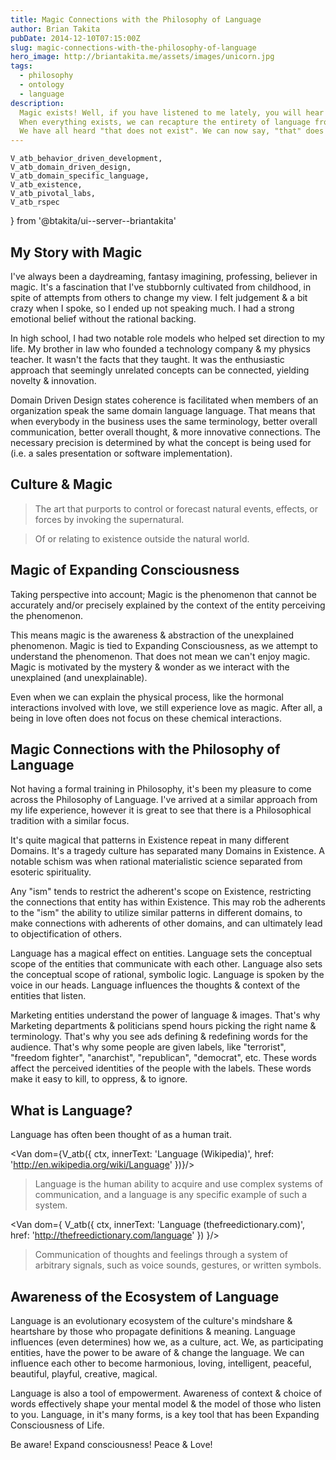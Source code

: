 ```yaml
---
title: Magic Connections with the Philosophy of Language
author: Brian Takita
pubDate: 2014-12-10T07:15:00Z
slug: magic-connections-with-the-philosophy-of-language
hero_image: http://briantakita.me/assets/images/unicorn.jpg
tags:
  - philosophy
  - ontology
  - language
description:
  Magic exists! Well, if you have listened to me lately, you will hear that everything exists (including fiction).
  When everything exists, we can recapture the entirety of language from those who impose restrictions on Existence.
  We have all heard "that does not exist". We can now say, "that" does exist & "that" is a useful concept.
---
```

	V_atb_behavior_driven_development,
	V_atb_domain_driven_design,
	V_atb_domain_specific_language,
	V_atb_existence,
	V_atb_pivotal_labs,
	V_atb_rspec
} from '@btakita/ui--server--briantakita'

<p>
	<Van dom={
		V_fragment({ ctx },
			V_atb({ ctx, innerText: 'Magic', href: 'https://github.com/btakita/philosophy/blob/master/src/magic.md' }),
			` exists! Well,if you have listened to me lately, you will hear that `,
			V_atb({ ctx, href: 'https://github.com/btakita/philosophy/blob/master/src/exist.md' },
				'everything exists (including fiction)'),
			`. When everything exists, we can recapture the entirety of language from those who impose restrictions on `,
			V_atb_existence({ ctx }),
			`. We have all heard "that does not exist". We can now say, "that" does exist & "that" is a useful concept.`
		)
	}/>
</p>
<p>
	<Van dom={
		V_fragment({ ctx },
			`I'm happy to see my own homespun approach have a strong connection to an established Philosophical branch. The `,
			V_atb({ ctx, href: 'http://en.wikipedia.org/wiki/Philosophy_of_language' },
				'Philosophy of Language (Wikipedia)'),
			` brings concepts together into a system of logic to yield magical & insightful connections in Existence.`
		)
	}/>
</p>

## My Story with Magic

I've always been a daydreaming, fantasy imagining, professing, believer in magic. It's a fascination that I've
stubbornly cultivated from childhood, in spite of attempts from others to change my view. I felt judgement & a bit
crazy when I spoke, so I ended up not speaking much. I had a strong emotional belief without the rational backing.

In high school, I had two notable role models who helped set direction to my life. My brother in law who founded a
technology company & my physics teacher. It wasn't the facts that they taught. It was the enthusiastic approach that
seemingly unrelated concepts can be connected, yielding novelty & innovation.
<p>
	<Van dom={
		V_fragment({ ctx },
			`I explored `,
			V_atb({ ctx, innerText: 'Engineering Physics', href: 'http://en.wikipedia.org/wiki/Engineering_physics' }),
			` in college & found I had a natural aptitude for software development. Ever since I started following the path
			of a technologist, I've wanted to explore the connections between technology & magic.`
		)
	}/>
</p>
<p>
	<Van dom={
		V_fragment({ ctx },
			`My practice started with agile software development as a consultant for startups in San Francisco with
			Pivotal Computer Systems (now `,
			V_atb_pivotal_labs({ ctx }),
			`). There was a new technique called `,
			V_atb_domain_driven_design({ ctx }),
			` that was making it's way around. `,
			V_atb_domain_specific_language({ ctx, innerText: 'Domain Specific Languages (DSLs)' }),
			` became the rage. I became an early contributor to a `,
			V_atb_behavior_driven_development({ ctx }),
			` framework called `,
			V_atb_rspec({ ctx }),
			`. The premise behind rspec was to make automated testing software look more like the English language.`)
	}/>
</p>

Domain Driven Design states coherence is facilitated when members of an organization speak the same domain language
language. That means that when everybody in the business uses the same terminology, better overall communication,
better overall thought, & more innovative connections. The necessary precision is determined by what the concept is
being used for (i.e. a sales presentation or software implementation).
<p>
	<Van dom={
		V_fragment({ ctx },
			`I also grew up with an interest in `,
			V_atb({ ctx, href: 'https://github.com/btakita/philosophy/blob/master/src/spirituality.md' },
				'spirituality'),
			` & the nature of Existence. I wanted to unify everything in Existence. What if we use Domain Driven Design
			principles where the Domain is Existence? Magic!`
		)
	}/>
</p>

## Culture & Magic
<p>
	<Van dom={
		V_fragment({ ctx },
			`Culture has evolved a definition of `,
			V_atb({ ctx, innerText: 'Magic (thefreedictionary.com)', href: 'http://www.thefreedictionary.com/magic'}),
			`.`
		)
	}/>
</p>

> The art that purports to control or forecast natural events, effects, or forces by invoking the supernatural.
<p>
	<Van dom={
		V_fragment({ ctx },
			`Where `,
			V_atb({
				ctx, innerText: 'Supernatural (thefreedictionary.com)',
				href: 'http://www.thefreedictionary.com/supernatural'
			}),
			` means.`)
	}/>
</p>

> Of or relating to existence outside the natural world.

## Magic of Expanding Consciousness
<p>
	<Van dom={
		V_fragment({ ctx },
			`The cultural definition is accurate. However, let's add the qualification that supernatural is defined from the
			perspective of the `,
			V_atb({ ctx, innerText: 'entity', href: 'https://github.com/btakita/philosophy/blob/master/src/exist.md' }),
			` that is perceiving the event. That means prehistoric humans will see the thing that creates lightning as
			being supernatural, because prehistoric humans did not understand weather patterns. Modern humans don't see the
			thing that creates lightning as supernatural because there is a natural scientific explanation.`
		)
	}/>
</p>

Taking perspective into account; Magic is the phenomenon that cannot be accurately and/or precisely explained by the
context of the entity perceiving the phenomenon.

This means magic is the awareness & abstraction of the unexplained phenomenon. Magic is tied to Expanding
Consciousness, as we attempt to understand the phenomenon. That does not mean we can't enjoy magic. Magic is
motivated by the mystery & wonder as we interact with the unexplained (and unexplainable).

Even when we can explain the physical process, like the hormonal interactions involved with love, we still
experience love as magic. After all, a being in love often does not focus on these chemical interactions.

## Magic Connections with the Philosophy of Language

Not having a formal training in Philosophy, it's been my pleasure to come across the Philosophy of Language. I've
arrived at a similar approach from my life experience, however it is great to see that there is a Philosophical
tradition with a similar focus.

It's quite magical that patterns in Existence repeat in many different Domains. It's a tragedy culture has separated
many Domains in Existence. A notable schism was when rational materialistic science separated from esoteric
spirituality.

Any "ism" tends to restrict the adherent's scope on Existence, restricting the connections that entity has within
Existence. This may rob the adherents to the "ism" the ability to utilize similar patterns in different domains, to
make connections with adherents of other domains, and can ultimately lead to objectification of others.

Language has a magical effect on entities. Language sets the conceptual scope of the entities that communicate with
each other. Language also sets the conceptual scope of rational, symbolic logic. Language is spoken by the voice in
our heads. Language influences the thoughts & context of the entities that listen.

Marketing entities understand the power of language & images. That's why Marketing departments & politicians spend
hours picking the right name & terminology. That's why you see ads defining & redefining words for the audience.
That's why some people are given labels, like "terrorist", "freedom fighter", "anarchist", "republican", "democrat",
etc. These words affect the perceived identities of the people with the labels. These words make it easy to kill, to
oppress, & to ignore.

## What is Language?

Language has often been thought of as a human trait.

<Van dom={V_atb({ ctx, innerText: 'Language (Wikipedia)', href: 'http://en.wikipedia.org/wiki/Language' })}/>

> Language is the human ability to acquire and use complex systems of communication, and a language is any specific
example of such a system.

<Van dom={
	V_atb({ ctx,
		innerText: 'Language (thefreedictionary.com)',
		href: 'http://thefreedictionary.com/language' })
}/>

> Communication of thoughts and feelings through a system of arbitrary signals, such as voice sounds, gestures, or
> written symbols.
<p>
	<Van dom={
		V_fragment({ ctx },
			`We can expand the scope of Language to be utilized by any entity signaling another entity. That means plants
			have Language (`,
			V_atb({ ctx, href: 'http://www.pbs.org/wnet/nature/what-plants-talk-about-video-full-episode/8243/'},
				'What Plants Talk About'),
			`). Stars have Language. The Universe itself has Language. Concepts have Language.`)
	}/>
</p>

## Awareness of the Ecosystem of Language

Language is an evolutionary ecosystem of the culture's mindshare & heartshare by those who propagate definitions &
meaning. Language influences (even determines) how we, as a culture, act. We, as participating entities, have the
power to be aware of & change the language. We can influence each other to become harmonious, loving, intelligent,
peaceful, beautiful, playful, creative, magical.

Language is also a tool of empowerment. Awareness of context & choice of words effectively shape your mental model &
the model of those who listen to you. Language, in it's many forms, is a key tool that has been Expanding
Consciousness of Life.

Be aware! Expand consciousness! Peace & Love!
